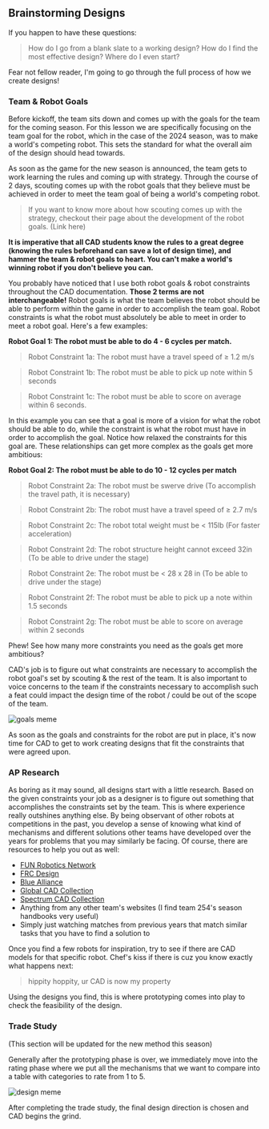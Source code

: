 ## Brainstorming Designs
If you happen to have these questions:

>How do I go from a blank slate to a working design? How do I find the most effective design? Where do I even start?

Fear not fellow reader, I'm going to go through the full process of how we create designs!

### Team & Robot Goals

Before kickoff, the team sits down and comes up with the goals for the team for the coming season. For this lesson we are specifically focusing on the team goal for the robot, which in the case of the 2024 season, was to make a world's competing robot. This sets the standard for what the overall aim of the design should head towards.

As soon as the game for the new season is announced, the team gets to work learning the rules and coming up with strategy. Through the course of 2 days, scouting comes up with the robot goals that they believe must be achieved in order to meet the team goal of being a world's competing robot.

> If you want to know more about how scouting comes up with the strategy, checkout their page about the development of the robot goals. (Link here)

**It is imperative that all CAD students know the rules to a great degree (knowing the rules beforehand can save a lot of design time), and hammer the team & robot goals to heart. You can't make a world's winning robot if you don't believe you can.**

You probably have noticed that I use both robot goals & robot constraints throughout the CAD documentation. **Those 2 terms are not interchangeable!** Robot goals is what the team believes the robot should be able to perform within the game in order to accomplish the team goal. Robot constraints is what the robot must absolutely be able to meet in order to meet a robot goal. Here's a few examples:

**Robot Goal 1: The robot must be able to do 4 - 6 cycles per match.**

>Robot Constraint 1a: The robot must have a travel speed of ≥ 1.2 m/s

>Robot Constraint 1b: The robot must be able to pick up note within 5 seconds

>Robot Constraint 1c: The robot must be able to score on average within 6 seconds.

In this example you can see that a goal is more of a vision for what the robot should be able to do, while the constraint is what the robot must have in order to accomplish the goal. Notice how relaxed the constraints for this goal are. These relationships can get more complex as the goals get more ambitious:

**Robot Goal 2: The robot must be able to do 10 - 12 cycles per match**

>Robot Constraint 2a: The robot must be swerve drive (To accomplish the travel path, it is necessary)

>Robot Constraint 2b: The robot must have a travel speed of ≥ 2.7 m/s

>Robot Constraint 2c: The robot total weight must be < 115lb (For faster acceleration)

>Robot Constraint 2d: The robot structure height cannot exceed 32in (To be able to drive under the stage)

>Robot Constraint 2e: The robot must be < 28 x 28 in (To be able to drive under the stage)

>Robot Constraint 2f: The robot must be able to pick up a note within 1.5 seconds

>Robot Constraint 2g: The robot must be able to score on average within 2 seconds

Phew! See how many more constraints you need as the goals get more ambitious?

CAD's job is to figure out what constraints are necessary to accomplish the robot goal's set by scouting & the rest of the team. It is also important to voice concerns to the team if the constraints necessary to accomplish such a feat could impact the design time of the robot / could be out of the scope of the team.

![goals meme](https://lh3.googleusercontent.com/pw/AP1GczNK9WAsWiLGfdo24llVfep1u0ymmprCJ3ySG87vu71j70yV931vzrTv77nvOBEihPPujA3V-XowsTMJKd6cWGOPH2g3WTZghWJ3pWP7ve70A0rTx23-ysUKbcInZqRP88Pl5YjDN-fHxPEIQNHrvj80QA=w1476-h1826-s-no?authuser=0)

As soon as the goals and constraints for the robot are put in place, it's now time for CAD to get to work creating designs that fit the constraints that were agreed upon.

### AP Research
As boring as it may sound, all designs start with a little research. Based on the given constraints your job as a designer is to figure out something that accomplishes the constraints set by the team. This is where experience really outshines anything else. By being observant of other robots at competitions in the past, you develop a sense of knowing what kind of mechanisms and different solutions other teams have developed over the years for problems that you may similarly be facing. Of course, there are resources to help you out as well:

* [FUN Robotics Network](https://www.youtube.com/@FUNRoboticsNetwork)
* [FRC Design](https://www.frcdesign.org/)
* [Blue Alliance](https://www.thebluealliance.com/)
* [Global CAD Collection](https://cad.onshape.com/documents?nodeId=3&resourceType=filter&q=_all:TCA%20FRC)
* [Spectrum CAD Collection](https://docs.google.com/spreadsheets/d/1acT6PpdR5l3zVhPqrehgamPsnUbk6yg-2JC5FcwIbb4/edit?gid=0#gid=0)
* Anything from any other team's websites (I find team 254's season handbooks very useful)
* Simply just watching matches from previous years that match similar tasks that you have to find a solution to

Once you find a few robots for inspiration, try to see if there are CAD models for that specific robot. Chef's kiss if there is cuz you know exactly what happens next:

>hippity hoppity, ur CAD is now my property

Using the designs you find, this is where prototyping comes into play to check the feasibility of the design.

### Trade Study

(This section will be updated for the new method this season)

Generally after the prototyping phase is over, we immediately move into the rating phase where we put all the mechanisms that we want to compare into a table with categories to rate from 1 to 5.

![design meme](https://lh3.googleusercontent.com/pw/AP1GczOk8ouK3fzK5Zi-wkVxNIAmQ3K7gKN8kK2gBfbdiE62GCci6DPENbwLh7M5D6SmbicfJ0KwYKxHatHVk5yCzgsmT0TuTVFeQ0qRvtJsgAWAU8tRimpeL57Wmsa0ZCc5XAvJKmE-AWbTrwh3ndPQDFcJPQ=w1846-h1260-s-no?authuser=0)

After completing the trade study, the final design direction is chosen and CAD begins the grind.